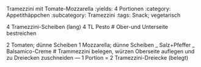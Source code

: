 Tramezzini mit Tomate-Mozzarella
:yields: 4 Portionen
:category: Appetithäppchen
:subcategory: Tramezzini
:tags: Snack; vegetarisch


4 Tramezzini-Scheiben (lang)
4 TL Pesto
# Ober-und Unterseite bestreichen

2 Tomaten; dünne Scheiben
1 Mozzarella; dünne Scheiben
_ Salz+Pfeffer
_ Balsamico-Creme
# Trammezzini belegen, würzen
  Oberseite auflegen und zu Dreiecken zuschneiden
---
1 Portion = 2 Tramezzini-Dreiecke (belegt)